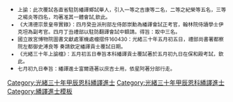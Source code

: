 {{Navbox
|name =光緒三十年甲辰恩科繙譯進士金榜
|title = 光緒三十年（[[1904年]]）甲辰恩科繙譯進士金榜
|titlestyle = background-color:#FFD700;
|image =
|style = width:100%;text-align:center; 
|groupstyle = text-align:center; background-color:#FFD700;
|liststyle = text-align:center;
|state = {{{state<includeonly>|collapsed</includeonly>}}}
|group1 = 駐防<br>共3名
|list1 = [[富爾遜]] - [[依星阿]] - 囗囗囗

|belowstyle = text-align: center; background-color:#FFD700;
|below='''前一科：[[Template:光緒二十九年癸卯科繙譯進士金榜|光緒二十九年癸卯繙譯科]]　'''·'''　此後科舉永停'''<br>'''同科文進士：[[Template:光緒三十年甲辰恩科殿試金榜|光緒三十年甲辰恩科]]'''
}}
[[Category:光緒三十年甲辰恩科繙譯進士]]
<noinclude>[[Category:光緒三十年甲辰恩科繙譯進士]][[Category:繙譯進士模板]]
*<small>上諭：此次覆試各直省駐防繙譯鄉試舉人，引入一等之吉康等二名，二等之紀榮等五名，三等之楊炎等四名，均著准其一體會試,欽此。
*《大清德宗景皇帝實錄》：四月癸丑派刑部左侍郎崇勳為繙譯會試正考官，翰林院侍讀學士伊克坦為副考官。四月丁丑禮部以駐防翻譯會試中額請。得旨：取中三名。
* 國立故宮博物院圖書文獻處軍機處檔摺件160430：光緒三十年五月初五日，禮部尚書署都察院左都御史溥良等 奏請欽定繙譯貢士覆試日期。
* 《光緒三十年上諭檔》：五月初五日奉旨本科繙譯貢士覆試著於五月初九日在保和殿考試，欽此。
* 七月初九日奉旨：繙譯進士富爾遜著以庶吉士用，依星阿著分部行走。</small>
</small>{{DEFAULTSORT:*}}
</noinclude>